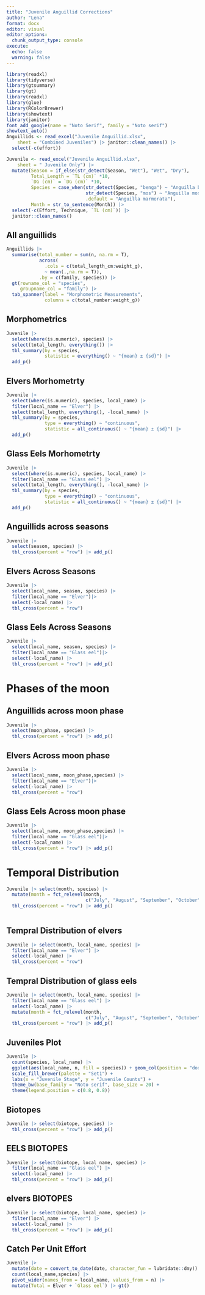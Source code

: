 ```yaml
---
title: "Juvenile Anguillid Corrections"
author: "Lena"
format: docx
editor: visual
editor_options: 
  chunk_output_type: console
execute: 
  echo: false
  warning: false
---
```


```r
library(readxl)
library(tidyverse)
library(gtsummary)
library(gt)
library(readxl)
library(glue)
library(RColorBrewer)
library(showtext)
library(janitor)
font_add_google(name = "Noto Serif", family = "Noto serif")
showtext_auto()
Anguillids <- read_excel("Juvenile Anguillid.xlsx", 
    sheet = "Combined Juveniles") |> janitor::clean_names() |> 
  select(-c(effort))

Juvenile <- read_excel("Juvenile Anguillid.xlsx", 
    sheet = " Juvenile Only") |> 
  mutate(Season = if_else(str_detect(Season, "Wet"), "Wet", "Dry"),
         Total_Length = `TL (cm)` *10,
         `DG (cm)` = `DG (cm)` *10,
         Species = case_when(str_detect(Species, "benga") ~ "Anguilla bengalensis",
                             str_detect(Species, "mos") ~ "Anguilla mossambica",
                             .default = "Anguilla marmorata"),
         Month = str_to_sentence(Month)) |> 
  select(-c(Effort, Technique, `TL (cm)`)) |> 
  janitor::clean_names()
```
## All anguillids
```r
Anguillids |> 
  summarise(total_number = sum(n, na.rm = T),
            across(
              .cols = c(total_length_cm:weight_g),
              ~ mean(.,na.rm = T)),
            .by = c(family, species)) |> 
  gt(rowname_col = "species",
     groupname_col = "family") |> 
  tab_spanner(label = "Morphometric Measurements",
              columns = c(total_number:weight_g))
```




## Morphometrics
```r
Juvenile |> 
  select(where(is.numeric), species) |> 
  select(total_length, everything()) |> 
  tbl_summary(by = species,
              statistic = everything() ~ "{mean} ± {sd}") |> 
  add_p()
```

## Elvers Morhometrty
```r
Juvenile |> 
  select(where(is.numeric), species, local_name) |> 
  filter(local_name == "Elver") |> 
  select(total_length, everything(), -local_name) |> 
  tbl_summary(by = species,
              type = everything() ~ "continuous",
              statistic = all_continuous() ~ "{mean} ± {sd}") |> 
  add_p()
```

## Glass Eels Morhometrty
```r
Juvenile |> 
  select(where(is.numeric), species, local_name) |> 
  filter(local_name == "Glass eel") |> 
  select(total_length, everything(), -local_name) |> 
  tbl_summary(by = species,
              type = everything() ~ "continuous",
              statistic = all_continuous() ~ "{mean} ± {sd}") |> 
  add_p()
```

## Anguillids across seasons
```r
Juvenile |> 
  select(season, species) |> 
  tbl_cross(percent = "row") |> add_p()
```


## Elvers Across Seasons
```r
Juvenile |> 
  select(local_name, season, species) |> 
  filter(local_name == "Elver")|> 
  select(-local_name) |> 
  tbl_cross(percent = "row")
```


## Glass Eels Across Seasons
```r
Juvenile |> 
  select(local_name, season, species) |> 
  filter(local_name == "Glass eel")|> 
  select(-local_name) |> 
  tbl_cross(percent = "row") |> add_p()
```

# Phases of the moon
## Anguillids across moon phase
```r
Juvenile |> 
  select(moon_phase, species) |> 
  tbl_cross(percent = "row") |> add_p()
```


## Elvers Across moon phase
```r
Juvenile |> 
  select(local_name, moon_phase,species) |> 
  filter(local_name == "Elver")|> 
  select(-local_name) |> 
  tbl_cross(percent = "row")
```


## Glass Eels Across moon phase
```r
Juvenile |> 
  select(local_name, moon_phase,species) |> 
  filter(local_name == "Glass eel")|> 
  select(-local_name) |> 
  tbl_cross(percent = "row") |> add_p()
```

# Temporal Distribution
```r
Juvenile |> select(month, species) |> 
  mutate(month = fct_relevel(month, 
                             c("July", "August", "September", "October", "November"))) |> 
  tbl_cross(percent = "row") |> add_p()
  
```

## Tempral Distribution of elvers
```r
Juvenile |> select(month, local_name, species) |> 
  filter(local_name == "Elver") |> 
  select(-local_name) |> 
  tbl_cross(percent = "row")
```


## Tempral Distribution of glass eels
```r
Juvenile |> select(month, local_name, species) |> 
  filter(local_name == "Glass eel") |> 
  select(-local_name) |> 
  mutate(month = fct_relevel(month, 
                             c("July", "August", "September", "October", "November"))) |> 
  tbl_cross(percent = "row") |> add_p()
```

## Juveniles Plot
```r
Juvenile |> 
  count(species, local_name) |> 
  ggplot(aes(local_name, n, fill = species)) + geom_col(position = "dodge") +
  scale_fill_brewer(palette = "Set1") +
  labs(x = "Juvenile Stage", y = "Juvenile Counts") +
  theme_bw(base_family = "Noto serif", base_size = 20) +
  theme(legend.position = c(0.8, 0.8)) 
```
## Biotopes
```r
Juvenile |> select(biotope, species) |> 
  tbl_cross(percent = "row") |> add_p()
```

## EELS BIOTOPES
```r
Juvenile |> select(biotope, local_name, species) |> 
  filter(local_name == "Glass eel") |> 
  select(-local_name) |> 
  tbl_cross(percent = "row") |> add_p()
```

## elvers BIOTOPES
```r
Juvenile |> select(biotope, local_name, species) |> 
  filter(local_name == "Elver") |> 
  select(-local_name) |> 
  tbl_cross(percent = "row") |> add_p()
```
## Catch Per Unit Effort
```r
Juvenile |> 
  mutate(date = convert_to_date(date, character_fun = lubridate::dmy)) |> 
  count(local_name,species) |> 
  pivot_wider(names_from = local_name, values_from = n) |> 
  mutate(Total = Elver + `Glass eel`) |> gt()
```


